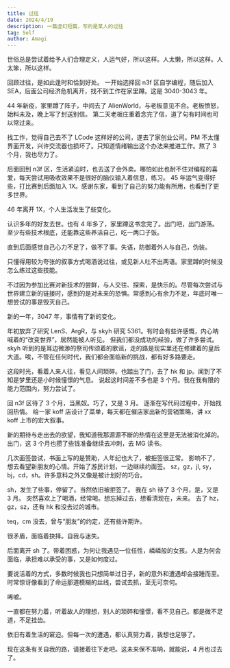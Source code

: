 ```yaml
---
title: 过往
date: 2024/4/19
description: 一篇虚幻短篇，写的是某人的过往
tag: Self
author: Amagi
---
```


世俗总是尝试着给予人们合理定义，人运气好，所以这样。人太懒，所以这样。人太笨，所以这样。

回顾过往，是如此逢时和恰到好处。
一开始选择回 n3f 区自学编程，随后加入 SEA，后面公司经济危机离开，找不到工作在家里蹲。这是 3040-3043 年。

44 年新疫，家里蹲了阵子，中间去了 AlienWorld，与老板意见不合。老板愤怒，始料未及，晚上写了封送别信。
第二天老板庄重着念完了信，道了句有时间也可以常过来。

找工作，觉得自己去不了 LCode 这样好的公司，遂去了家创业公司。PM 不太懂界面开发，兴许交流器也损坏了。只知道情绪输出这个办法来推进工作。熬了 3 个月，我也尽力了。

后面回到 n3f 区，生活紧迫时，也去送了会外卖。哪怕如此也耐不住对编程的喜爱，每天尝试用吸收效果不是很好的脑仪输入着信息，练习。
45 年运气变得好些，打比赛到后面加入 1X。感谢东家，看到了自己的努力能有所用，也看到了更多世界。

46 年离开 1X，个人生活发生了些变化。

认识多年的好友去世。也有 4 年多了，家里蹲这书念完了。出门吧，出门游荡。至少有些技术根底，还能靠这些养活自己，吃一两口子饭。

直到后面感觉自己心力不足了，做不了事。失语，防御着外人与自己，伪装。

只懂得用较为夸张的叙事方式喝酒说过往，或见新人吐不出两语。家里蹲的时候没怎么练过这些技能。

不过因为参加比赛对新技术的尝鲜，与人交往、探索，是快乐的。尽管每次尝试与世界建立新的链接时，感到的是对未来的恐惧。常感到心有余力不足，年底时唯一想尝试的事是毁灭自己。

新的一年，3047 年，事情有了新的变化。

年初放弃了研究 LenS、ArgR，与 skyh 研究 5361。有时会有些许感慨，内心呐喊着的“改变世界”，居然能被人听见。
但我们都没成功的经验，做了许多尝试。skyh 听到的是耳边微渺的祭司传颂着的歌谣，走的路是现实里还在修建着的皇后大道。唉，不管在任何时代，我们都会面临新的挑战，都有好多路要走。

这段时光，看着人来人往，看见人间琐碎。也踏出了门，去了 hk 和 jp。闻到了不知是梦里还是小时候憧憬的气息。
说起这时间差不多也是 3 个月。我在我有限的能力范围内，努力尝试了。

回 n3f 区待了 3 个月，当黑奴。巧了，又是 3 月。
逐渐在写代码过程中，开始找回热情。
给一家 koff 店设计了菜单，每天都在催店家出新的营销策略，讲 xx koff 上市的宏大叙事。

新的期待与走出去的欲望，我知道我那源源不断的热情在这里是无法被消化掉的。
出门，这 3 个月也攒了些钱准备继续去冲刺，去 MG 读书。

几次面签尝试，书面上写的是赞助，人年纪也大了，被拒签很正常。
影响不了，想去看望新朋友的心情。开始了游民计划，一边继续约面签。
sz，gz，jl, sy，bj，cd，sh。许多意料之外又像是被计划好的巧合。

sh，发生了些事，停留了。当然依旧被拒签了。
我在 sh 待了 3 个月，是，又是 3 月。
突然喜欢上了喝酒，经常喝。想忘掉过去，想看清现在，未来。
去了 hz，gz，sz，还有 hk 和没去过的城市。

teq，cm 没去，曾与“朋友”的约定，还有些许期许。

很矛盾，面临着抉择。自我与迷失。

后面离开 sh 了。带着困惑，为何让我遇见一位任性，嶙嶙般的女孩。人是为何会面临，承担难以承受的事，又是如何度过。

要说活着的方式，多数时候我也只想简单过日子，新的意外和遭遇却会接踵而至。时常惊讶像看到了命运那道模糊的丝线，尝试去抓，至无可奈何。

唏嘘。

一直都在努力着，听着故人的理想，别人的琐碎和憧憬，看不见自己。都是微不足道，不足挂齿。

依旧有着生活的窘迫。但每一次的遭遇，都认真努力着，我想也足够了。

现在这条有关自我的路，请接着往下走吧。这未来保不准呐，就能说，4 月也过去了。

